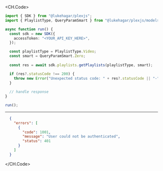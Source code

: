 
<CH.Code>
```typescript GetPlaylists.ts
import { SDK } from "@lukehagar/plexjs";
import { PlaylistType, QueryParamSmart } from "@lukehagar/plexjs/models/operations";

async function run() {
  const sdk = new SDK({
    accessToken: "<YOUR_API_KEY_HERE>",
  });

  const playlistType = PlaylistType.Video;
  const smart = QueryParamSmart.Zero;
  
  const res = await sdk.playlists.getPlaylists(playlistType, smart);

  if (res?.statusCode !== 200) {
    throw new Error("Unexpected status code: " + res?.statusCode || "-");
  }
  
  // handle response
}

run();
```
---

```json Example Response
  {
    "errors": [
      {
        "code": 1001,
        "message": "User could not be authenticated",
        "status": 401
      }
    ]
  }
```
</CH.Code>
